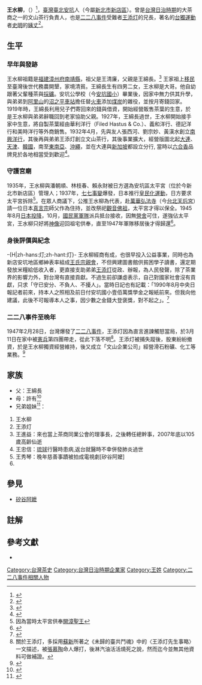 {{noteTA
|1=zh-cn:王添灯; zh-tw:王添灯; zh-hk:王添灯; zh-sg:王添灯;
}}
{{Infobox Biography
|subject_name   = 王水柳 
|image_name     = 王水柳 jpg.jpg|200px
|image_caption  = '''1960年台北市茶商同業公會理事長<br/>'''
|date_of_birth  = {{birth date|1898|3|27}}
|place_of_birth = {{TWN-JPN}}[[臺北|臺北]][[安坑|安坑]]
|date_of_death  = {{death date and age|1992|4|20|1898|3|27}}
|place_of_death = {{TWN}}[[臺北市|臺北市]]
|occupation     = [[台北市茶商同業公會|台北市茶商同業公會]]理事長/理事/理監事/常務<br/>《[[南興洋行|南興洋行]]》[[董事|董事]]<br/>《文山茶行董事長》<br/>《[[台北第二信用合作社|台北第二信用合作社]]》[[創設人|創設人]]<br/>
}}
'''王水柳'''，（{{bd|1898年|3月27日|1992年|4月20日|catIdx=W王}}）<ref>{{cite news |last=新北市教育局 |url=http://ak.takes.ntpc.edu.tw/pic10/安坑老照片/校史資料/01~王水柳老先生新聞資料.jpg |title=王水柳小檔案 |language=zh-tw |work=[[自立早報|自立早報]] |date=1992-04-30 |accessdate=2014-10-08 |archive-url=https://web.archive.org/web/20160305220042/http://ak.takes.ntpc.edu.tw/pic10/%E5%AE%89%E5%9D%91%E8%80%81%E7%85%A7%E7%89%87/%E6%A0%A1%E5%8F%B2%E8%B3%87%E6%96%99/01~%E7%8E%8B%E6%B0%B4%E6%9F%B3%E8%80%81%E5%85%88%E7%94%9F%E6%96%B0%E8%81%9E%E8%B3%87%E6%96%99.jpg |archive-date=2016-03-05 |dead-url=yes }}</ref>，[[臺灣|臺灣]][[臺北|臺北]][[安坑|安坑]]人（今屬[[新北市|新北市]][[新店區|新店區]]）。曾是[[台灣日治時期|台灣日治時期]]的大茶商之一的文山茶行負責人，也是[[二二八事件|二二八事件]]受難者[[王添灯|王添灯]]的兄長，著名的[[台獨運動|台獨運動]]者[[史明|史明]]的[[姨丈|姨丈]]<ref>{{cite book |last=[[陳儀深|陳儀深]]等 |url=http://www.mh.sinica.edu.tw/MHDocument/Publication/Publication_674.pdf |format=PDF |title=海外台獨運動相關人物口述史　續篇 |location=[[台北|台北]] |publisher=[[中央研究院近代史研究所|中央研究院近代史研究所]] |date=2013年12月 |page=14 |isbn=978-986-03-5587-1 |accessdate=2014-10-08 |quote=王添灯的哥哥王水柳，是我祖母的弟弟的女兒的丈夫，我得稱呼他姨丈 |archive-date=2014-01-13 |archive-url=https://web.archive.org/web/20140113135549/http://www.mh.sinica.edu.tw/MHDocument/Publication/Publication_674.pdf |dead-url=no }}</ref>。

== 生平 ==

=== 早年與發跡 ===
{{seealso|臺灣茶文化}}
王水柳祖籍是[[福建|福建]][[漳州府|漳州府]][[南靖縣|南靖縣]]，祖父是王清廉，父親是王綿長。<ref>{{cite book |last=張子文等 |url=http://memory.ncl.edu.tw/tm_cgi/hypage.cgi?HYPAGE=toolbox_figure_detail.hpg&project_id=twpeop&dtd_id=15&subject_name=%E8%87%BA%E7%81%A3%E6%AD%B7%E5%8F%B2%E4%BA%BA%E7%89%A9%E5%B0%8F%E5%82%B3--%E6%98%8E%E6%B8%85%E6%9A%A8%E6%97%A5%E6%93%9A%E6%99%82%E6%9C%9F&subject_url=toolbox_figure.hpg&xml_id=0000293125&who=%E7%8E%8B%E6%B7%BB%E7%81%AF |title=臺灣歷史人物小傳: 明清暨日據時期（王添灯 1901—1947） |publisher=[[國家圖書館_(中華民國)|國家圖書館 (中華民國)]] |year=2006 |pages=60-61 |isbn=9789576784514 |accessdate=2014-10-08 |archive-date=2016-03-04 |archive-url=https://web.archive.org/web/20160304202915/http://memory.ncl.edu.tw/tm_cgi/hypage.cgi?HYPAGE=toolbox_figure_detail.hpg&project_id=twpeop&dtd_id=15&subject_name=%E8%87%BA%E7%81%A3%E6%AD%B7%E5%8F%B2%E4%BA%BA%E7%89%A9%E5%B0%8F%E5%82%B3--%E6%98%8E%E6%B8%85%E6%9A%A8%E6%97%A5%E6%93%9A%E6%99%82%E6%9C%9F&subject_url=toolbox_figure.hpg&xml_id=0000293125&who=%E7%8E%8B%E6%B7%BB%E7%81%AF |dead-url=no }}</ref>
王家祖上[[移民|移民]]至臺灣後世代務農開墾，家境清貧。王綿長生有四男二女，王水柳是大哥。他自幼跟著父輩種茶與[[採礦|採礦]]。安坑公學校（今[[安坑國小|安坑國小]]）畢業後，因家中無力供其升學，與弟弟到[[阿里山鄉|阿里山]]的[[沼平車站|沼之平車站]]擔任替[[火車|火車]]添加[[煤炭|煤炭]]的雜役，並按月寄錢回家。1919年時，王綿長利用兒子們寄回來的錢與借資，開始經營販售茶葉的生意，於是王水柳與弟弟辭職回到老家協助父親。1927年，王綿長過世，王水柳開始接手家中生意，將自製茶葉經由華利洋行（Filed Hastus & Co.）、義和洋行、德記洋行和美時洋行等外商銷售。1932年4月，先與友人張西河、劉宗妙、黃漢水創立[[南興洋行|南興洋行]]，其後再與弟弟王添灯創立文山茶行，其後事業擴大，經營版圖北起[[大連|大連]]、[[天津|天津]]、[[韓國|韓國]]，南至[[東南亞|東南亞]]、[[沖繩|沖繩]]，並在大連與[[新加坡|新加坡]]都設立分行, 當時以[[六合香|六合香]]品牌見於各地相當受到歡迎<ref>{{cite web |url=http://110news.tw/2013/11/%E5%89%B5%E5%88%8A%E8%99%9F%EF%BC%8D%E6%AD%B7%E5%8F%B2%E4%BA%BA%E7%89%A9%EF%BC%8D%E5%AE%89%E5%9D%91%E8%8C%B6%E4%BA%BA%E7%8E%8B%E6%B0%B4%E6%9F%B3%E5%92%8C%E4%BB%96%E7%9A%84%E5%BC%9F%E5%A6%B9%E5%80%91/ |title=創刊號－歷史人物－安坑茶人王水柳和他的弟妹們 |language=zh-tw |accessdate=2014-10-08 |archive-date=2014-10-14 |archive-url=https://web.archive.org/web/20141014162324/http://110news.tw/2013/11/%E5%89%B5%E5%88%8A%E8%99%9F%EF%BC%8D%E6%AD%B7%E5%8F%B2%E4%BA%BA%E7%89%A9%EF%BC%8D%E5%AE%89%E5%9D%91%E8%8C%B6%E4%BA%BA%E7%8E%8B%E6%B0%B4%E6%9F%B3%E5%92%8C%E4%BB%96%E7%9A%84%E5%BC%9F%E5%A6%B9%E5%80%91/ |dead-url=no }}</ref>。

=== 守護宮廟 ===
1935年，王水柳與潘朝順、林枝春、賴永財被日方選為安坑區太平宮（位於今新北市新店區）管理人；1937年，[[七七事變|七七事變]]爆發，日本推行[[皇民化運動|皇民化運動]]，日方要求太平宮拆除<ref>因為當時太平宮供奉[[開漳聖王|開漳聖王]]</ref>。在眾人商議下，公推王水柳為代表，赴[[弘法寺_(台北市)|萬華弘法寺]]（今[[台北天后宮|台北天后宮]]）請一位日本[[真言宗|真言宗]]師父作為住持，並改祭祀[[觀音佛祖|觀音佛祖]]，太平宮才得以保全。1945年8月[[日本投降|日本投降]]，10月，[[國民革命軍|國民黨軍隊]]派兵抵台接收，因無[[營舍|營舍]]可住，遂強佔太平宮，王水柳只好將[[神像|神像]]迎回祖宅供奉，直至1947年軍隊移居後才得歸還<ref>{{cite news |url=http://m2.takes.ntpc.edu.tw/ak/931130/history1.htm |title=安坑真美廟 |language=zh-tw |work=安坑國小 |date=2004 |accessdate=2014-10-08 |archive-date=2014-10-12 |archive-url=https://web.archive.org/web/20141012225138/http://m2.takes.ntpc.edu.tw/ak/931130/history1.htm |dead-url=no }}</ref>。

=== 身後評價與紀念 ===
-{H|zh-hans:灯;zh-hant:灯}-
王水柳經商有成，也很早投入公益事業，同時也為新店安坑地區鄉紳表率組成[[王氏宗親會|王氏宗親會]]，不但興建圖書館供貧困學子讀書，還定期發放米糧給低收入者，更直接支助弟弟[[王添灯|王添灯]]從政、辦報，為人民發聲，除了茶業界的影響力外，對台灣有直接貢獻。不過生前卻謙虛表示，自己對國家社會沒有貢獻，只求「守已安分、不負人、不擾人」。當時日記也有記載：「1990年8月中央日報記者前來，持本人之照相及前日付安坑國小壹佰萬獎學金之報紙前來。但我向他建議，此後不可報導本人之事，因少數之金錢大登褒獎，對不起之」。<ref>{{cite news |url=https://tw.news.yahoo.com/%e5%82%b3%e5%a5%87%e8%8c%b6%e7%8e%8b%e7%8e%8b%e6%b0%b4%e6%9f%b3-%e8%a6%8b%e8%ad%89%e8%8c%b6%e5%8f%b2%e8%b5%b7%e8%90%bd-213000739.html/ |title=傳奇茶王王水柳 見證茶史起落 |language=zh-tw |work=[[中時電子報_邱祖胤|中時電子報 邱祖胤]] |date=2012-12-16 |accessdate=2014-10-08 }}</ref>

=== 二二八事件至晚年 ===
{{seealso|王添灯}}
1947年2月28日，台灣爆發了[[二二八事件|二二八事件]]，王添灯因為直言進諫觸怒當局，於3月11日在家中被[[中華民國憲兵|憲兵]]第四團帶走，從此下落不明<ref>關於王添灯，多採用[[蘇新|蘇新]]所著之《未歸的臺共鬥魂》中的〈王添灯先生事略〉一文描述，被[[張慕陶|張慕陶]]命人爆打，後淋汽油活活燒死之說，然而迄今並無其他資料可做補證。</ref>。王添灯被捕失蹤後，股東紛紛撤資，於是王水柳獨資經營維持，後又成立「文山企業公司」經營滑石粉礦、化工等業務。<ref>{{cite news |url=http://choupoya.wordpress.com/2009/04/09/%E4%BB%8A%E5%A4%A9%E5%A4%A9%E7%A9%BA%E9%9D%9E%E5%B8%B8%E6%96%87%E5%B1%B1%E2%80%94%E6%96%87%E5%B1%B1%E8%8C%B6%E8%A1%8C/ |title=今天天空非常文山—文山茶行 |language=zh-tw |work=[[周柏雅|周柏雅]] |date=2009-04-09 |accessdate=2014-10-08 |archive-date=2014-10-24 |archive-url=https://web.archive.org/web/20141024041221/http://choupoya.wordpress.com/2009/04/09/%E4%BB%8A%E5%A4%A9%E5%A4%A9%E7%A9%BA%E9%9D%9E%E5%B8%B8%E6%96%87%E5%B1%B1%E2%80%94%E6%96%87%E5%B1%B1%E8%8C%B6%E8%A1%8C/ |dead-url=no }}</ref>

== 家族 ==
*父：王綿長
*母：許有<ref>{{cite news |url=http://www.twcenter.org.tw/a02/a02_12/a02_12_02_1.htm |title=出版品_其他：王添燈紀念輯 |language=zh-tw |work=吳三連台灣史料基金會 |date=2005 |accessdate=2014-10-08 |deadurl=yes |archiveurl=https://web.archive.org/web/20141013161841/http://www.twcenter.org.tw/a02/a02_12/a02_12_02_1.htm |archivedate=2014-10-13 }}</ref>
*兄弟姐妹<ref name="台灣茶人王水柳">{{citation|author=藍博洲|title=王水柳先生大事年表|url=http://books.google.com.tw/books?id=uOcFngEACAAJ&dq=%E7%8E%8B%E6%B0%B4%E6%9F%B3&hl=zh-TW&sa=X&ei=v5Q7VNeqDorn8AX9nIKgAQ&ved=0CB0Q6AEwAA|publisher=[[王水柳文化基金會|王水柳文化基金會]]|year=2012|pages=312-329|isbn=9789868896208|accessdate=2014-10-13|archive-date=2014-10-18|archive-url=https://web.archive.org/web/20141018013750/http://books.google.com.tw/books?id=uOcFngEACAAJ&dq=%E7%8E%8B%E6%B0%B4%E6%9F%B3&hl=zh-TW&sa=X&ei=v5Q7VNeqDorn8AX9nIKgAQ&ved=0CB0Q6AEwAA|dead-url=no}}</ref>：
#王水柳
#王添灯   
#王進益：來也當上茶商同業公會的理事長，之後轉任總幹事，2007年底以105歲高齡仙逝
#王忠信：[[琉球|琉球]]行醫時患病,返台就醫時不幸併發肺炎過世
#王秀琴：晚年慈善事蹟被拍成電視劇[矽谷阿嬤]
#

== 參見 ==
*[[矽谷阿嬷|矽谷阿嬷]]

== 註解 ==
{{reflist}}
== 參考文獻 ==
*{{citation|author=王水柳|title=臺灣茶人王水柳|url=http://books.google.com/books?id=uOcFngEACAAJ|year=2012|publisher=王水柳文化基金會|isbn=978-986-88962-0-8}}

[[Category:台灣茶史|Category:台灣茶史]]
[[Category:台灣日治時期企業家|Category:台灣日治時期企業家]]
[[Category:王姓|Category:王姓]]
[[Category:二二八事件相關人物|Category:二二八事件相關人物]]